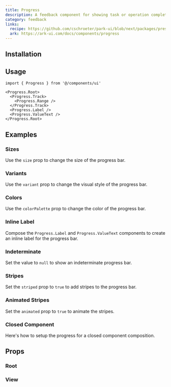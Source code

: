 ```yaml
---
title: Progress
description: A feedback component for showing task or operation completion progress.
category: feedback
links:
  recipe: https://github.com/cschroeter/park-ui/blob/next/packages/preset/src/recipes/progress.ts
  ark: https://ark-ui.com/docs/components/progress
---
```


<ComponentExample name="basic" />

## Installation

<InstallationGuide />

## Usage

```tsx
import { Progress } from '@/components/ui'
```

```tsx
<Progress.Root>
  <Progress.Track>
    <Progress.Range />
  </Progress.Track>
  <Progress.Label />
  <Progress.ValueText />
</Progress.Root>
```

## Examples

### Sizes

Use the `size` prop to change the size of the progress bar.

<ComponentExample name="sizes" />

### Variants

Use the `variant` prop to change the visual style of the progress bar.

<ComponentExample name="variants" />

### Colors

Use the `colorPalette` prop to change the color of the progress bar.

<ComponentExample name="colors" />

### Inline Label

Compose the `Progress.Label` and `Progress.ValueText` components to create an inline label for the progress bar.

<ComponentExample name="label" />

### Indeterminate

Set the value to `null` to show an indeterminate progress bar.

<ComponentExample name="indeterminate" />

### Stripes

Set the `striped` prop to `true` to add stripes to the progress bar.

<ComponentExample name="stripes" />

### Animated Stripes

Set the `animated` prop to `true` to animate the stripes.

<ComponentExample name="animated" />

### Closed Component

Here's how to setup the progress for a closed component composition.

<ComponentExample name="closed" codeOnly />

## Props

### Root

<PropsTable part="Root" />

### View

<PropsTable part="View" />